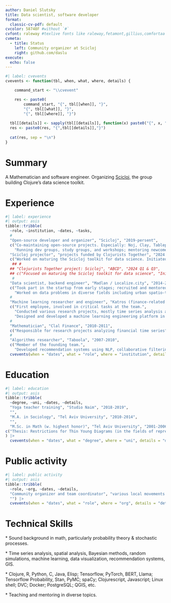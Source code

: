 ```yaml
---
author: Daniel Slutsky
title: Data scientist, software developer
format:
  classic-cv-pdf: default
cvcolor: 58748F #without `#`
cvfont: raleway #texlive fonts like raleway,fetamont,gillius,comfortaa
cvmeta:
  - title: Status
    left: Community organizer at Scicloj
    right: github.com/daslu
execute:
  echo: false
---
```


```r
#| label: cvevents
cvevents <- function(tbl, when, what, where, details) {

    command_start <- "\\cvevent"

    res <- paste0(
        command_start, "{", tbl[[when]], "}", 
        "{", tbl[[what]], "}",
        "{", tbl[[where]], "}")
   
  tbl[[details]] <- sapply(tbl[[details]], function(x) paste0("{", x, "}", collapse = ","))
  res <- paste0(res, "{",tbl[[details]],"}")
  
  cat(res, sep = "\n")
}
```

# Summary

A Mathematician and software engineer. Organizing [Scicloj](https://scicloj.github.io/), the group building Clojure's data science toolkit. 

# Experience

```r
#| label: experience
#| output: asis
tibble::tribble(
  ~role, ~institution, ~dates, ~tasks,
  #
  "Open-source developer and organizer", "Scicloj", "2019-persent",
  c("Co-maintaining open-source projects. Especially: Noj, Clay, Tableplot, Tablemath, Kindly, ClojisR, previously Notespace, and the Scicloj website.",
    "Running dev groups, study groups, and workshops; mentoring newcomers."),
  "Scicloj projector", "projects funded by Clojurists Together", "2024 Q1,Q3",
  c("Worked on maturing the Scicloj toolkit for data science. Initiated the Scicloj open-source mentoriship program."),
   ## #
  ## "Clojurists Together project: Scicloj", "ABCD", "2024 Q1 & Q3",
  ## c("Focused on maturing the Scicloj toolkit for data science", "Initiated the Scicloj open-source mentoring project."),
   #
  "Data scientist, backend engineer", "Madlan / Localize.city", "2014-2023",
  c("Took part in the startup from early stages; recruited and mentored team members.",
    "Worked on data problems in diverse fields including urban spatio-temporal modeling, GIS, real-estate pricing, NLP, deep learning, and recommendation systems. Built data analytics tooling and infrastructure."),
  #
  "Machine learning researcher and engineer", "Katros (finance-related startup)", "2012-2014",
  c("First employee, involved in critical tasks at the team.",
    "Conducted various research projects, mostly time series analysis and machine learning.",
    "Designed and developed a machine learning engineering platform in Clojure."),
  #
  "Mathematician", "Clal Finance", "2010-2011",
  c("Responsible for research projects analyzing financial time series"),
  #
  "Algorithms researcher", "Taboola", "2007-2010",
  c("Member of the founding team.",
    "Developed recommendation systems using NLP, collaborative filtering, and machine learning.")) |>
  cvevents(when = "dates", what = "role", where = "institution", details = "tasks")
```

# Education

```r
#| label: education
#| output: asis
tibble::tribble(
  ~degree, ~uni, ~dates, ~details,
  "Yoga teacher training", "Studio Naim", "2018-2019",
  "",
  "M.A. in Sociology", "Tel Aviv University", "2010-2014",
  "",
  "M.Sc. in Math (w. highest honor)", "Tel Aviv University", "2001-2006", 
c("Thesis: Restrictions for Thin Young Diagrams (in the fields of representation theory and noncommutative probability)"),
) |>
  cvevents(when = "dates", what = "degree", where = "uni", details = "details")
```

# Public activity

 

```r
#| label: public activity
#| output: asis
tibble::tribble(
  ~role, ~org, ~dates, ~details,
  "Community organizer and team coordinator", "various local movements for social action", "2008-2018",
  "") |>
  cvevents(when = "dates", what = "role", where = "org", details = "details")
```


# Technical Skills
$*$ Sound background in math, particularly probability theory & stochastic processes.

$*$ Time series analysis, spatial analysis, Bayesian methods, random simulations,
machine learning, data visualization, recommendation systems, GIS.

$*$ Clojure, R, Python, C, Java, Elisp; Tensorflow, PyTorch, BERT, Llama; Tensorflow Probability, Stan, PyMC; spaCy; Clojurescript, Javascript; Linux shell; DVC; Docker; PostgreSQL; QGIS, etc.

$*$ Teaching and mentoring in diverse topics.
